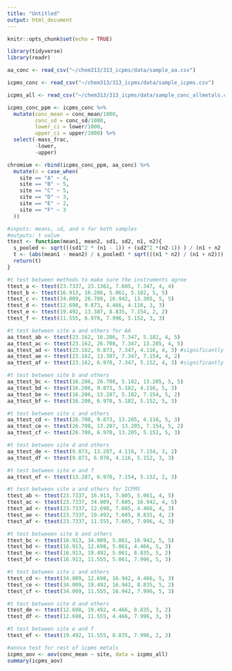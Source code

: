 ```yaml
---
title: "Untitled"
output: html_document
---
```


```r
knitr::opts_chunk$set(echo = TRUE)
```

```r
library(tidyverse)
library(readr)
```

```r
aa_conc <- read_csv("~/chem313/313_icpms/data/sample_aa.csv")

icpms_conc <- read_csv("~/chem313/313_icpms/data/sample_icpms.csv")

icpms_all <- read_csv("~/chem313/313_icpms/data/sample_conc_allmetals.csv")
```

```r
icpms_conc_ppm <- icpms_conc %>%
  mutate(conc_mean = conc_mean/1000,
         conc_sd = conc_sd/1000,
         lower_ci = lower/1000,
         upper_ci = upper/1000) %>%
  select(-mass_frac,
         -lower,
         -upper)
```

```r
chromium <- rbind(icpms_conc_ppm, aa_conc) %>%
  mutate(n = case_when(
    site == "A" ~ 4,
    site == "B" ~ 5,
    site == "C" ~ 5,
    site == "D" ~ 3,
    site == "E" ~ 2,
    site == "F" ~ 3
  ))
```

```r
#inputs: means, sd, and n for both samples
#outputs: t value
ttest <- function(mean1, mean2, sd1, sd2, n1, n2){
  s_pooled <- sqrt(((sd1^2 * (n1 - 1)) + (sd2^2 *(n2-1)) ) / (n1 + n2 -2))
  t <- (abs(mean1 - mean2) / s_pooled) * sqrt(((n1 * n2) / (n1 + n2)))
  return(t)
}
```

```r
#t test between methods to make sure the instruments agree
ttest_a <- ttest(23.7337, 23.1362, 7.605, 7.347, 4, 4)
ttest_b <- ttest(16.913, 16.206, 5.061, 5.182, 5, 5)
ttest_c <- ttest(34.009, 26.708, 16.942, 13.305, 5, 5)
ttest_d <- ttest(12.698, 9.873, 4.466, 4.116, 3, 3)
ttest_e <- ttest(19.492, 13.387, 8.835, 7.154, 2, 2)
ttest_f <- ttest(11.555, 6.970, 7.996, 5.152, 3, 3)

```

```r
#t test between site a and others for AA
aa_ttest_ab <- ttest(23.162, 16.206, 7.347, 5.182, 4, 5)
aa_ttest_ac <- ttest(23.162, 26.708, 7.347, 13.205, 4, 5)
aa_ttest_ad <- ttest(23.162, 9.873, 7.347, 4.116, 4, 3) #significantly diff
aa_ttest_ae <- ttest(23.162, 13.387, 7.347, 7.154, 4, 2)
aa_ttest_af <- ttest(23.162, 6.970, 7.347, 5.152, 4, 3) #significantly diff

#t test between site b and others
aa_ttest_bc <- ttest(16.206, 26.708, 5.182, 13.205, 5, 5)
aa_ttest_bd <- ttest(16.206, 9.873, 5.182, 4.116, 5, 3)
aa_ttest_be <- ttest(16.206, 13.287, 5.182, 7.154, 5, 2)
aa_ttest_bf <- ttest(16.206, 6.970, 5.182, 5.152, 5, 3)

#t test between site c and others
aa_ttest_cd <- ttest(26.708, 9.873, 13.205, 4.116, 5, 3)
aa_ttest_ce <- ttest(26.708, 13.287, 13.205, 7.154, 5, 2)
aa_ttest_cf <- ttest(26.708, 6.970, 13.205, 5.152, 5, 3)

#t test between site d and others
aa_ttest_de <- ttest(9.873, 13.287, 4.116, 7.154, 3, 2)
aa_ttest_df <- ttest(9.873, 6.970, 4.116, 5.152, 3, 3)

#t test between site e and f 
aa_ttest_ef <- ttest(13.287, 6.970, 7.154, 5.152, 2, 3)

```

```r
#t test between site a and others for ICPMS
ttest_ab <- ttest(23.7337, 16.913, 7.605, 5.061, 4, 5)
ttest_ac <- ttest(23.7337, 34.009, 7.605, 16.942, 4, 5)
ttest_ad <- ttest(23.7337, 12.698, 7.605, 4.466, 4, 3)
ttest_ae <- ttest(23.7337, 19.492, 7.605, 8.835, 4, 2)
ttest_af <- ttest(23.7337, 11.555, 7.605, 7.996, 4, 3)

#t test betweeen site b and others
ttest_bc <- ttest(16.913, 34.009, 5.061, 16.942, 5, 5)
ttest_bd <- ttest(16.913, 12.698, 5.061, 4.466, 5, 3)
ttest_be <- ttest(16.913, 19.492, 5.061, 8.835, 5, 2)
ttest_bf <- ttest(16.913, 11.555, 5.061, 7.996, 5, 3)

#t test between site c and others
ttest_cd <- ttest(34.009, 12.698, 16.942, 4.466, 5, 3)
ttest_ce <- ttest(34.009, 19.492, 16.942, 8.835, 5, 2)
ttest_cf <- ttest(34.009, 11.555, 16.942, 7.996, 5, 3)

#t test between site d and others
ttest_de <- ttest(12.698, 19.492, 4.466, 8.835, 3, 2)
ttest_df <- ttest(12.698, 11.555, 4.466, 7.996, 3, 3)

#t test between site e and f
ttest_ef <- ttest(19.492, 11.555, 8.835, 7.996, 2, 3)
```

```r
#anova test for rest of icpms metals
icpms_aov <- aov(conc_mean ~ site, data = icpms_all)
summary(icpms_aov)


```

